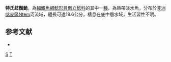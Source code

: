{{Speciesbox 
| taxon = Synodontis tessmanni
| authority = [[Pappenheim|Pappenheim]], 1911
| status = LC
| status_system= IUCN3.1
| synonyms = *''Synodontis hollyi ntemensis'', Pellegrin, 1929
}}

'''特氏歧鬚鮠'''，為[[輻鰭魚綱|輻鰭魚綱]][[鯰形目|鯰形目]][[倒立鯰科|倒立鯰科]]的其中一[[種|種]]，為熱帶淡水魚，分布於[[非洲|非洲]][[喀麥隆|喀麥隆]]Ntem河流域，體長可達18.6公分，棲息在底中層水域，生活習性不明。

==参考文献==
*{{FishBase_species|genus=Synodontis|species=tessmanni|year=2015|month=5}}

{{Taxonbar}}

[[Category:1911年描述的鱼类|S]]
[[Category:歧鬚鮠屬|T]]